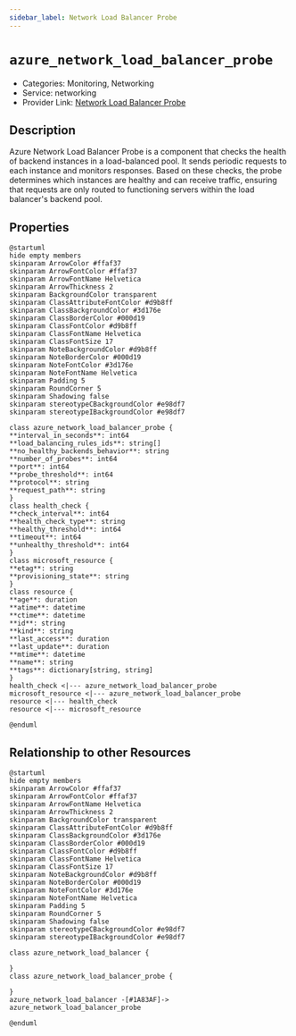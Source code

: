 ```yaml
---
sidebar_label: Network Load Balancer Probe
---
```


# `azure_network_load_balancer_probe`

- Categories: Monitoring, Networking
- Service: networking
- Provider Link: [Network Load Balancer Probe](https://learn.microsoft.com/en-us/azure/load-balancer/load-balancer-custom-probe-overview)

## Description
Azure Network Load Balancer Probe is a component that checks the health of backend instances in a load-balanced pool. It sends periodic requests to each instance and monitors responses. Based on these checks, the probe determines which instances are healthy and can receive traffic, ensuring that requests are only routed to functioning servers within the load balancer's backend pool.

## Properties
<ZoomPanPinch>

```kroki imgType="plantuml" imgAlt="Diagram of Network Load Balancer Probe data model"
@startuml
hide empty members
skinparam ArrowColor #ffaf37
skinparam ArrowFontColor #ffaf37
skinparam ArrowFontName Helvetica
skinparam ArrowThickness 2
skinparam BackgroundColor transparent
skinparam ClassAttributeFontColor #d9b8ff
skinparam ClassBackgroundColor #3d176e
skinparam ClassBorderColor #000d19
skinparam ClassFontColor #d9b8ff
skinparam ClassFontName Helvetica
skinparam ClassFontSize 17
skinparam NoteBackgroundColor #d9b8ff
skinparam NoteBorderColor #000d19
skinparam NoteFontColor #3d176e
skinparam NoteFontName Helvetica
skinparam Padding 5
skinparam RoundCorner 5
skinparam Shadowing false
skinparam stereotypeCBackgroundColor #e98df7
skinparam stereotypeIBackgroundColor #e98df7

class azure_network_load_balancer_probe {
**interval_in_seconds**: int64
**load_balancing_rules_ids**: string[]
**no_healthy_backends_behavior**: string
**number_of_probes**: int64
**port**: int64
**probe_threshold**: int64
**protocol**: string
**request_path**: string
}
class health_check {
**check_interval**: int64
**health_check_type**: string
**healthy_threshold**: int64
**timeout**: int64
**unhealthy_threshold**: int64
}
class microsoft_resource {
**etag**: string
**provisioning_state**: string
}
class resource {
**age**: duration
**atime**: datetime
**ctime**: datetime
**id**: string
**kind**: string
**last_access**: duration
**last_update**: duration
**mtime**: datetime
**name**: string
**tags**: dictionary[string, string]
}
health_check <|--- azure_network_load_balancer_probe
microsoft_resource <|--- azure_network_load_balancer_probe
resource <|--- health_check
resource <|--- microsoft_resource

@enduml
```

</ZoomPanPinch>


## Relationship to other Resources
<ZoomPanPinch>

```kroki imgType="plantuml" imgAlt="Diagram of Network Load Balancer Probe resource relationships"
@startuml
hide empty members
skinparam ArrowColor #ffaf37
skinparam ArrowFontColor #ffaf37
skinparam ArrowFontName Helvetica
skinparam ArrowThickness 2
skinparam BackgroundColor transparent
skinparam ClassAttributeFontColor #d9b8ff
skinparam ClassBackgroundColor #3d176e
skinparam ClassBorderColor #000d19
skinparam ClassFontColor #d9b8ff
skinparam ClassFontName Helvetica
skinparam ClassFontSize 17
skinparam NoteBackgroundColor #d9b8ff
skinparam NoteBorderColor #000d19
skinparam NoteFontColor #3d176e
skinparam NoteFontName Helvetica
skinparam Padding 5
skinparam RoundCorner 5
skinparam Shadowing false
skinparam stereotypeCBackgroundColor #e98df7
skinparam stereotypeIBackgroundColor #e98df7

class azure_network_load_balancer {

}
class azure_network_load_balancer_probe {

}
azure_network_load_balancer -[#1A83AF]-> azure_network_load_balancer_probe

@enduml
```

</ZoomPanPinch>




